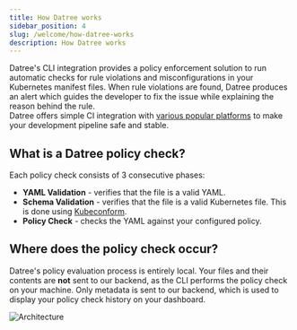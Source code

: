 ```yaml
---
title: How Datree works
sidebar_position: 4
slug: /welcome/how-datree-works
description: How Datree works
---
```


Datree's CLI integration provides a policy enforcement solution to run automatic checks for rule violations and misconfigurations in your Kubernetes manifest files. When rule violations are found, Datree produces an alert which guides the developer to fix the issue while explaining the reason behind the rule.  
Datree offers simple CI integration with [various popular platforms](/integrations) to make your development pipeline safe and stable.

## What is a Datree policy check?

Each policy check consists of 3 consecutive phases:
- **YAML Validation** - verifies that the file is a valid YAML.
- **Schema Validation** - verifies that the file is a valid Kubernetes file. This is done using [Kubeconform](https://github.com/yannh/kubeconform).
- **Policy Check** - checks the YAML against your configured policy.

## Where does the policy check occur?

Datree's policy evaluation process is entirely local. Your files and their contents are **not** sent to our backend, as the CLI performs the policy check on your machine. Only metadata is sent to our backend, which is used to display your policy check history on your dashboard.

<img src='/img/welcome/how-datree-works/architecture.png' alt='Architecture' />


